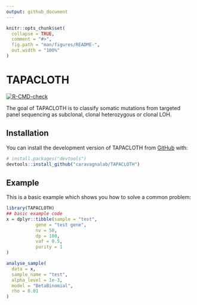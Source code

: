 ```yaml
---
output: github_document
---
```


<!-- README.md is generated from README.Rmd. Please edit that file -->

```r
knitr::opts_chunk$set(
  collapse = TRUE,
  comment = "#>",
  fig.path = "man/figures/README-",
  out.width = "100%"
)
```

# TAPACLOTH

<!-- badges: start -->
[![R-CMD-check](https://github.com/caravagnalab/TAPACLOTH/actions/workflows/R-CMD-check.yaml/badge.svg)](https://github.com/caravagnalab/TAPACLOTH/actions/workflows/R-CMD-check.yaml)
<!-- badges: end -->

The goal of TAPACLOTH is to classify somatic mutations from targeted panel sequencing
as subclonal, clonal heterozygous or clonal LOH.

## Installation

You can install the development version of TAPACLOTH from [GitHub](https://github.com/) with:

``` r
# install.packages("devtools")
devtools::install_github("caravagnalab/TAPACLOTH")
```

## Example

This is a basic example which shows you how to solve a common problem:

```r
library(TAPACLOTH)
## basic example code
x = dplyr::tibble(sample = "test",
           gene = "test gene",
           nv = 50,
           dp = 100,
           vaf = 0.5,
           purity = 1
)

analyse_sample(
  data = x,
  sample_name = "test",
  alpha_level = 1e-3,
  model = "BetaBinomial",
  rho = 0.01
)
```
